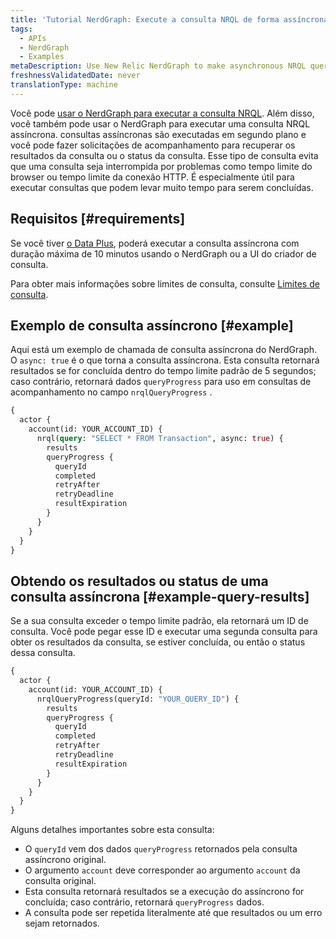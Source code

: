 ```yaml
---
title: 'Tutorial NerdGraph: Execute a consulta NRQL de forma assíncrona'
tags:
  - APIs
  - NerdGraph
  - Examples
metaDescription: Use New Relic NerdGraph to make asynchronous NRQL queries that have longer query duration limits.
freshnessValidatedDate: never
translationType: machine
---
```


Você pode [usar o NerdGraph para executar a consulta NRQL](/docs/apis/nerdgraph/examples/nerdgraph-nrql-tutorial). Além disso, você também pode usar o NerdGraph para executar uma consulta NRQL assíncrona. consultas assíncronas são executadas em segundo plano e você pode fazer solicitações de acompanhamento para recuperar os resultados da consulta ou o status da consulta. Esse tipo de consulta evita que uma consulta seja interrompida por problemas como tempo limite do browser ou tempo limite da conexão HTTP. É especialmente útil para executar consultas que podem levar muito tempo para serem concluídas.

## Requisitos [#requirements]

Se você tiver [o Data Plus](/docs/accounts/accounts-billing/new-relic-one-pricing-billing/data-ingest-billing#data-plus), poderá executar a consulta assíncrona com duração máxima de 10 minutos usando o NerdGraph ou a UI do criador de consulta.

Para obter mais informações sobre limites de consulta, consulte [Limites de consulta](/docs/query-your-data/nrql-new-relic-query-language/get-started/rate-limits-nrql-queries/#query-duration).

## Exemplo de consulta assíncrono [#example]

Aqui está um exemplo de chamada de consulta assíncrona do NerdGraph. O `async: true` é o que torna a consulta assíncrona. Esta consulta retornará resultados se for concluída dentro do tempo limite padrão de 5 segundos; caso contrário, retornará dados `queryProgress` para uso em consultas de acompanhamento no campo `nrqlQueryProgress` .

```graphql
{
  actor {
    account(id: YOUR_ACCOUNT_ID) {
      nrql(query: "SELECT * FROM Transaction", async: true) {
        results
        queryProgress {
          queryId
          completed
          retryAfter
          retryDeadline
          resultExpiration
        }
      }
    }
  }
}
```

## Obtendo os resultados ou status de uma consulta assíncrona [#example-query-results]

Se a sua consulta exceder o tempo limite padrão, ela retornará um ID de consulta. Você pode pegar esse ID e executar uma segunda consulta para obter os resultados da consulta, se estiver concluída, ou então o status dessa consulta.

```graphql
{
  actor {
    account(id: YOUR_ACCOUNT_ID) {
      nrqlQueryProgress(queryId: "YOUR_QUERY_ID") {
        results
        queryProgress {
          queryId
          completed
          retryAfter
          retryDeadline
          resultExpiration
        }
      }
    }
  }
}
```

Alguns detalhes importantes sobre esta consulta:

* O `queryId` vem dos dados `queryProgress` retornados pela consulta assíncrono original.
* O argumento `account` deve corresponder ao argumento `account` da consulta original.
* Esta consulta retornará resultados se a execução do assíncrono for concluída; caso contrário, retornará `queryProgress` dados.
* A consulta pode ser repetida literalmente até que resultados ou um erro sejam retornados.
